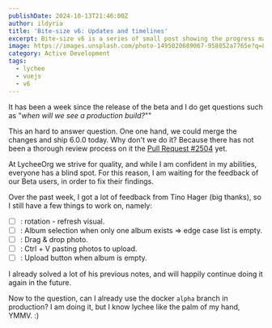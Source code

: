 ```yaml
---
publishDate: 2024-10-13T21:46:00Z
author: ildyria
title: 'Bite-size v6: Updates and timelines'
excerpt: Bite-size v6 is a series of small post showing the progress made on the development of the future version of Lychee.
image: https://images.unsplash.com/photo-1495020689067-958852a7765e?q=80&w=3538&auto=format&fit=crop&ixlib=rb-4.0.3&ixid=M3wxMjA3fDB8MHxwaG90by1wYWdlfHx8fGVufDB8fHx8fA%3D%3D
category: Active Development
tags:
  - lychee
  - vuejs
  - v6
---
```


It has been a week since the release of the beta and I do get questions such as "*when will we see a production build?*""

This an hard to answer question. One one hand, we could merge the changes and ship 6.0.0 today.
Why don't we do it? Because there has not been a thorough review process on it the [Pull Request #2504](https://github.com/LycheeOrg/Lychee/pull/2504) yet.

At LycheeOrg we strive for quality, and while I am confident in my abilities, everyone has a blind spot.
For this reason, I am waiting for the feedback of our Beta users, in order to fix their findings.

Over the past week, I got a lot of feedback from Tino Hager (big thanks), so I still have a few things to work on, namely:

- [ ] : rotation - refresh visual.
- [ ] : Album selection when only one album exists => edge case list is empty.
- [ ] : Drag & drop photo.
- [ ] : Ctrl + V pasting photos to upload.
- [ ] : Upload button when album is empty.

I already solved a lot of his previous notes, and will happily continue doing it again in the future.

Now to the question, can I already use the docker `alpha` branch in production?
I am doing it, but I know lychee like the palm of my hand, YMMV. :)